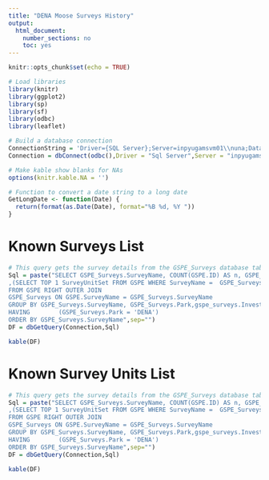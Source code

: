 ```yaml
---
title: "DENA Moose Surveys History"
output:
  html_document:
    number_sections: no
    toc: yes
---
```


```r
knitr::opts_chunk$set(echo = TRUE)

# Load libraries
library(knitr)
library(ggplot2)
library(sp)
library(sf)
library(odbc)
library(leaflet)

# Build a database connection
ConnectionString = 'Driver={SQL Server};Server=inpyugamsvm01\\nuna;Database=Moose;Trusted_connection=yes'
Connection = dbConnect(odbc(),Driver = "Sql Server",Server = "inpyugamsvm01\\nuna", Database = "Moose")

# Make kable show blanks for NAs
options(knitr.kable.NA = '')

# Function to convert a date string to a long date
GetLongDate <- function(Date) {
  return(format(as.Date(Date), format="%B %d, %Y "))
}

```

# Known Surveys List
```r

# This query gets the survey details from the GSPE_Surveys database table
Sql = paste("SELECT GSPE_Surveys.SurveyName, COUNT(GSPE.ID) AS n, GSPE_Surveys.Park,gspe_surveys.Investigator
,(SELECT TOP 1 SurveyUnitSet FROM GSPE WHERE SurveyName =  GSPE_Surveys.SurveyName) as UnitSet
FROM GSPE RIGHT OUTER JOIN
GSPE_Surveys ON GSPE.SurveyName = GSPE_Surveys.SurveyName
GROUP BY GSPE_Surveys.SurveyName, GSPE_Surveys.Park,gspe_surveys.Investigator
HAVING        (GSPE_Surveys.Park = 'DENA')
ORDER BY GSPE_Surveys.SurveyName",sep="")
DF = dbGetQuery(Connection,Sql)

kable(DF)
```

# Known Survey Units List
```r

# This query gets the survey details from the GSPE_Surveys database table
Sql = paste("SELECT GSPE_Surveys.SurveyName, COUNT(GSPE.ID) AS n, GSPE_Surveys.Park,gspe_surveys.Investigator
,(SELECT TOP 1 SurveyUnitSet FROM GSPE WHERE SurveyName =  GSPE_Surveys.SurveyName) as UnitSet
FROM GSPE RIGHT OUTER JOIN
GSPE_Surveys ON GSPE.SurveyName = GSPE_Surveys.SurveyName
GROUP BY GSPE_Surveys.SurveyName, GSPE_Surveys.Park,gspe_surveys.Investigator
HAVING        (GSPE_Surveys.Park = 'DENA')
ORDER BY GSPE_Surveys.SurveyName",sep="")
DF = dbGetQuery(Connection,Sql)

kable(DF)
```

